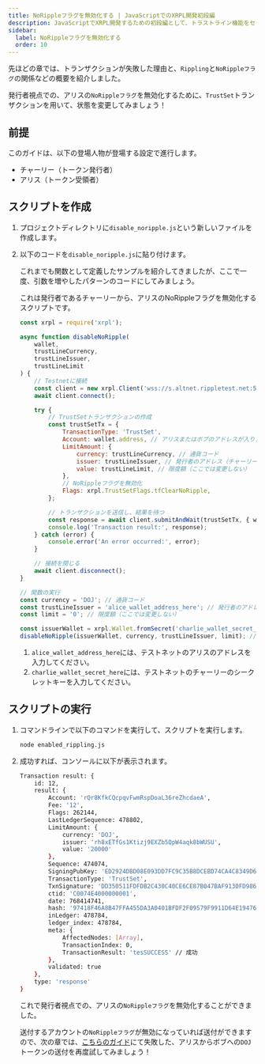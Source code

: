 ```yaml
---
title: NoRippleフラグを無効化する | JavaScriptでのXRPL開発初段編
description: JavaScriptでXRPL開発するための初段編として、トラストライン機能をセットしたユーザのNoRippleフラグを無効化する方法を紹介しています。
sidebar:
  label: NoRippleフラグを無効化する
  order: 10
---
```



先ほどの章では、トランザクションが失敗した理由と、`Rippling`と`NoRippleフラグ`の関係などの概要を紹介しました。

発行者視点での、アリスの`NoRippleフラグ`を無効化するために、`TrustSet`トランザクションを用いて、状態を変更してみましょう！

## 前提

このガイドは、以下の登場人物が登場する設定で進行します。

- チャーリー（トークン発行者）
- アリス（トークン受領者）

## スクリプトを作成

<Steps>

1. プロジェクトディレクトリに`disable_noripple.js`という新しいファイルを作成します。
2. 以下のコードを`disable_noripple.js`に貼り付けます。

    これまでも関数として定義したサンプルを紹介してきましたが、ここで一度、引数を増やしたパターンのコードにしてみましょう。

    これは発行者であるチャーリーから、アリスのNoRippleフラグを無効化するスクリプトです。

    ```javascript
    const xrpl = require('xrpl');

    async function disableNoRipple(
        wallet,
        trustLineCurrency,
        trustLineIssuer,
        trustLineLimit
    ) {
        // Testnetに接続
        const client = new xrpl.Client('wss://s.altnet.rippletest.net:51233');
        await client.connect();

        try {
            // TrustSetトランザクションの作成
            const trustSetTx = {
                TransactionType: 'TrustSet',
                Account: wallet.address, // アリスまたはボブのアドレスが入ります
                LimitAmount: {
                    currency: trustLineCurrency, // 通貨コード
                    issuer: trustLineIssuer, // 発行者のアドレス（チャーリー）
                    value: trustLineLimit, // 限度額（ここでは変更しない）
                },
                // NoRippleフラグを無効化
                Flags: xrpl.TrustSetFlags.tfClearNoRipple,
            };

            // トランザクションを送信し、結果を待つ
            const response = await client.submitAndWait(trustSetTx, { wallet });
            console.log('Transaction result:', response);
        } catch (error) {
            console.error('An error occurred:', error);
        }

        // 接続を閉じる
        await client.disconnect();
    }

    // 関数の実行
    const currency = 'DOJ'; // 通貨コード
    const trustLineIssuer = 'alice_wallet_address_here'; // 発行者のアドレス（チャーリー）
    const limit = '0'; // 限度額（ここでは変更しない）

    const issuerWallet = xrpl.Wallet.fromSecret('charlie_wallet_secret_here'); // アリスのシークレットキー
    disableNoRipple(issuerWallet, currency, trustLineIssuer, limit); // アリスのトラストライン情報を変更する
    ```

    1. `alice_wallet_address_here`には、テストネットのアリスのアドレスを入力してください。
    2. `charlie_wallet_secret_here`には、テストネットのチャーリーのシークレットキーを入力してください。
</Steps>

## スクリプトの実行

<Steps>

1. コマンドラインで以下のコマンドを実行して、スクリプトを実行します。

    ```bash
    node enabled_rippling.js
    ```

2. 成功すれば、コンソールに以下が表示されます。
    ```bash
    Transaction result: {
        id: 12,
        result: {
            Account: 'rQr8KfkCQcpqvFwmRspDoaL36reZhcdaeA',
            Fee: '12',
            Flags: 262144,
            LastLedgerSequence: 478802,
            LimitAmount: {
                currency: 'DOJ',
                issuer: 'rh8xETfGs1Ktizj9EXZb5QpW4aqk8bWUSU',
                value: '20000'
            },
            Sequence: 474074,
            SigningPubKey: 'ED2924DBD08E093DD7FC9C35B8DCEBD74CA4C8349D68D7BF566AD6C2533B8BB865',
            TransactionType: 'TrustSet',
            TxnSignature: 'DD350511FDFDB2C430C40CE6CE87B047BAF9130FD98634B8375955BE8863412ED8AB17C3E038D64B2C7805C088258E72861989ECD1280A7B4ABE718669694801',
            ctid: 'C0074E4000000001',
            date: 768414741,
            hash: '97418F46A8B47FFA455DA3A0401BFDF2F09579F9911D64E194768BECB4AC2DC3',
            inLedger: 478784,
            ledger_index: 478784,
            meta: {
                AffectedNodes: [Array],
                TransactionIndex: 0,
                TransactionResult: 'tesSUCCESS' // 成功
            },
            validated: true
        },
        type: 'response'
    }
    ```

    これで発行者視点での、アリスの`NoRippleフラグ`を無効化することができました。

    送付するアカウントの`NoRippleフラグ`が無効になっていれば送付ができますので、次の章では、[こちらのガイド](/beginners/javascript/failure-payment/)にて失敗した、アリスからボブへの`DOJ`トークンの送付を再度試してみましょう！
</Steps>


